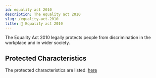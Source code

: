 ```yaml
---
id: equality act 2010
description: The equality act 2010
slug: /equality-act-2010
title: 🙏 Equality act 2010
---
```



The Equality Act 2010 legally protects people from discrimination in the workplace and in wider society.

## Protected Characteristics

The protected characteristics are listed: [here](/docs/discrimination "pageRef")
